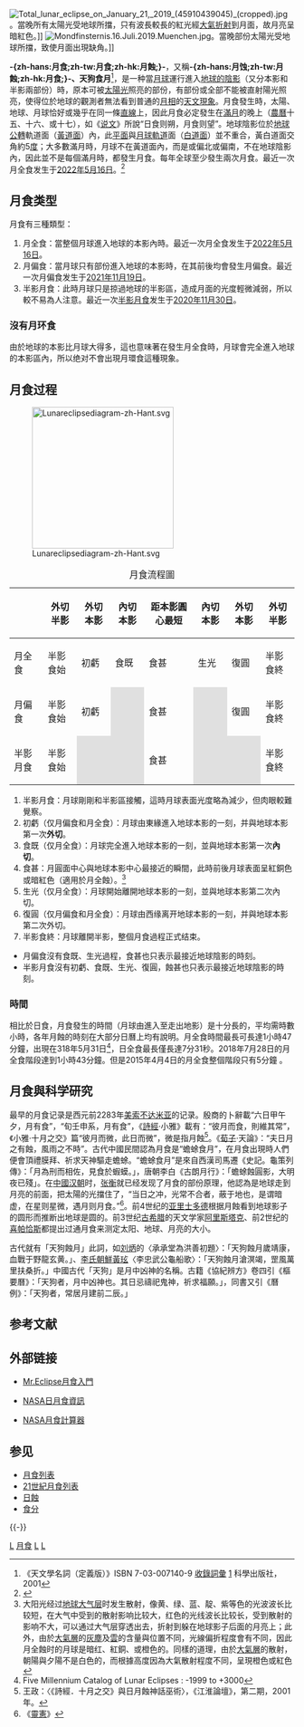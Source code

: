 {{noteTA
|T=zh-hans:月食;zh-tw:月食;zh-hk:月蝕;
|1=zh-hans:食;zh-tw:食;zh-hk:蝕;
}}
[[File:Total_lunar_eclipse_on_January_21,_2019_(45910439045)_(cropped).jpg|thumb]]。當晚所有太陽光受地球所擋，只有波長較長的紅光經[[大氣折射|大氣折射]]到月面，故月亮呈暗紅色。]]
[[File:Mondfinsternis.16.Juli.2019.Muenchen.jpg|thumb]]。當晚部份太陽光受地球所擋，致使月面出現缺角。]]

'''-{zh-hans:月食;zh-tw:月食;zh-hk:月蝕;}-'''，又稱'''-{zh-hans:月蚀;zh-tw:月蝕;zh-hk:月食;}-、天狗食月'''<ref>《天文學名詞（定義版）》ISBN 7-03-007140-9 [http://www.lamost.org/astrodict/dict_details.php?U=12236 收錄詞彙] {{Wayback|url=http://www.lamost.org/astrodict/dict_details.php?U=12236 |date=20210206064227 }}[http://shuyu.cnki.net/SearchResult.aspx?sItem=lunar%20eclipse&ids=] {{Wayback|url=http://shuyu.cnki.net/SearchResult.aspx?sItem=lunar%20eclipse&ids= |date=20200210103714 }} 科學出版社，2001</ref>，是一种當[[月球|月球]]運行進入[[地影|地球的陰影]]（又分本影和半影兩部份）時，原本可被[[太陽|太陽]][[光|光]]照亮的部份，有部份或全部不能被直射陽光照亮，使得位於地球的觀測者無法看到普通的[[月相|月相]]的[[天文現象|天文現象]]。月食發生時，太陽、地球、月球恰好或幾乎在同一條[[直線|直線]]上，因此月食必定發生在[[滿月|滿月]]的晚上（[[農曆|農曆]]十五、十六、或十七），如《[[说文|说文]]》所說“日食则朔，月食则望”。地球陰影位於[[地球公轉|地球公轉]]軌道面（[[黃道面|黃道面]]）內，此[[平面_(数学)|平面]]與[[月球軌道|月球軌道]]面（[[白道面|白道面]]）並不重合，黃白道面交角約5[[度|度]]；大多數滿月時，月球不在黃道面內，而是或偏北或偏南，不在地球陰影內，因此並不是每個滿月時，都發生月食。每年全球至少發生兩次月食。最近一次月全食发生于[[2022年5月16日月食|2022年5月16日]]。<ref>{{cite web|url=http://www.ettoday.net/news/20140414/345966.htm|title=500年只有3次！「連環四血月」將降臨　錯過再等18年|author=林玠汶、蔡信章|date=14 April 2014|publisher=ETtoday 東森新聞雲|access-date=2014-04-14|archive-date=2021-02-08|archive-url=https://web.archive.org/web/20210208050544/https://www.ettoday.net/news/20140414/345966.htm|dead-url=no}}</ref>

== 月食类型 ==
{{File2
|zh-hans=Geometry of a Lunar Eclipse.svg
|zh-hant=Geometry of a Lunar Eclipse.svg
|250px|thumb|left|地球遮挡了太阳的直射光线，导致月蝕出现。在[[本影|本影]]区，直射阳光全部被地球遮挡，无法照到月球上出现月全蝕；在[[半影|半影]]区，则仅有部分阳光被遮挡，出现月偏蝕或半影月蝕
}}
月食有三種類型：
#月全食：當整個月球進入地球的本影內時。最近一次月全食发生于[[2022年5月16日月食|2022年5月16日]]。
#月偏食：當月球只有部份進入地球的本影時，在其前後均會發生月偏食。最近一次月偏食发生于[[2021年11月19日月食|2021年11月19日]]。
#半影月食：此時月球只是掠過地球的半影區，造成月面的光度輕微減弱，所以較不易為人注意。最近一次[[半影月食|半影月食]]发生于[[2020年11月30日月食|2020年11月30日]]。

=== 沒有月环食 ===
由於地球的本影比月球大得多，這也意味著在發生月全食時，月球會完全進入地球的本影區內，所以绝对不會出現月環食這種現象。

== 月食过程 ==
[[File:Lunareclipsediagram-zh-Hant.svg|250px]]
{| class="wikitable" style="text-align: center"
|+ 月食流程圖
|-
! !! 外切半影 !! 外切本影 !! 內切本影 !! 距本影圓心最短 !! 內切本影 !! 外切本影 !! 外切半影
|-
! 月全食
| 半影食始 || 初虧 || 食既 || 食甚 || 生光 || 復圓 || 半影食終
|-
! 月偏食
| 半影食始 || 初虧
| style="background-color:#e0e0e0" |
| 食甚
| style="background-color:#e0e0e0" |
| 復圓 || 半影食終
|-
! 半影月食
| 半影食始
| style="background-color:#e0e0e0" |
| style="background-color:#e0e0e0" |
| 食甚
| style="background-color:#e0e0e0" |
| style="background-color:#e0e0e0" |
| 半影食終
|}
#半影月食：月球剛剛和半影區接觸，這時月球表面光度略為減少，但肉眼較難覺察。
#初虧（仅月偏食和月全食）：月球由東緣進入地球本影的一刻，并與地球本影第一次'''外切'''。
#食既（仅月全食）：月球完全進入地球本影的一刻，並與地球本影第一次'''內切'''。
#食甚：月圓面中心與地球本影中心最接近的瞬間，此時前後月球表面呈紅銅色或暗紅色（適用於月全蝕）。<ref>大阳光经过[[地球大气层|地球大气层]]时发生散射，像黄、绿、蓝、靛、紫等色的光波波长比较短，在大气中受到的散射影响比较大，红色的光线波长比较长，受到散射的影响不大，可以通过大气层穿透出去，折射到躲在地球影子后面的月亮上；此外，由於[[大氣層|大氣層]]的[[灰塵|灰塵]]及[[雲|雲]]的含量與位置不同，光線偏折程度會有不同，因此月全蝕时的月球是暗红、紅銅、或橙色的。同樣的道理，由於[[大氣層|大氣層]]的散射，朝陽與夕陽不是白色的，而根據高度因為大氣散射程度不同，呈現橙色或紅色</ref>
#生光（仅月全食）：月球開始離開地球本影的一刻，並與地球本影第二次內切。
#復圓（仅月偏食和月全食）：月球由西缘离开地球本影的一刻，并與地球本影第二次外切。
#半影食終：月球離開半影，整個月食過程正式结束。

*月偏食沒有食既、生光過程，食甚也只表示最接近地球陰影的時刻。
*半影月食沒有初虧、食既、生光、復圓，蝕甚也只表示最接近地球陰影的時刻。

=== 時間 ===
相比於日食，月食發生的時間（月球由進入至走出地影）是十分長的，平均需時數小時，各年月蝕的時刻在大部分日曆上均有說明。月全食時間最長可長達1小時47分鐘，出現在318年5月31日<ref> Five Millennium Catalog of Lunar Eclipses : -1999 to +3000</ref>，日全食最長僅長達7分31秒。2018年7月28日的月全食階段達到1小時43分鐘。但是2015年4月4日的月全食整個階段只有5分鐘 。

== 月食與科学研究 ==
最早的月食记录是西元前2283年[[美索不达米亚|美索不达米亚]]的记录。{{来源请求}}殷商的卜辭載“六日甲午夕，月有食”，“旬壬申系，月有食”，《[[詩經|詩經]]‧小雅》載有：“彼月而食，則維其常”，《小雅·十月之交》篇“彼月而微，此日而微”，微是指月蝕<ref>王政：〈《詩經．十月之交》與日月蝕神話巫術〉，《江淮論壇》，第二期，2001年。</ref>。《[[荀子|荀子]]‧天論》：“夫日月之有蝕，風雨之不時”。古代中國民間認為月食是“蟾蜍食月”，在月食出現時人們便會頂禮膜拜、祈求天神驅走蟾蜍。“蟾蜍食月”是來自西漢司馬遷《史記。龜策列傳》：「月為刑而相佐，見食於蝦蟆。」，唐朝李白《古朗月行》：「蟾蜍蝕圓影，大明夜已殘」。在[[中國|中國]][[汉朝|汉朝]]时，[[张衡|张衡]]就已经发现了月食的部份原理，他認為是地球走到月亮的前面，把太陽的光擋住了，“当日之冲，光常不合者，蔽于地也，是谓暗虚，在星则星微，遇月则月食。”<ref>《[[靈憲|靈憲]]》</ref>。前4世纪的[[亚里士多德|亚里士多德]]根据月蝕看到地球影子的圆形而推断出地球是圆的。前3世纪[[古希腊|古希腊]]的天文学家[[阿里斯塔克|阿里斯塔克]]、前2世纪的[[喜帕恰斯|喜帕恰斯]]都提出过通月食来测定太阳、地球、月亮的大小。

古代就有「天狗蝕月」此詞，如[[刘炳_(明朝)|刘炳]]的〈承承堂為洪善初題〉：「天狗蝕月歲靖康，血戰于野龍玄黄。」、[[李氏朝鮮|李氏朝鮮]][[黃玹|黃玹]]〈李忠武公龜船歌〉：「天狗蝕月滄溟竭，罡風萬里扶桑折。」中國古代「天狗」是月中凶神的名稱。古籍《協紀辨方》卷四引《樞要曆》：「天狗者，月中凶神也。其日忌禱祀鬼神，祈求福願。」，同書又引《曆例》：「天狗者，常居月建前二辰。」

== 参考文献 ==
<div class="references-small">
<references />
</div>

== 外部链接 ==
{{Commons category|Lunar eclipse}}
* {{en}}[http://www.mreclipse.com/Special/LEprimer.html Mr.Eclipse月食入門] {{Wayback|url=http://www.mreclipse.com/Special/LEprimer.html |date=20190610080430 }}
* {{en}}[http://eclipse.gsfc.nasa.gov/eclipse.html NASA日月食資訊] {{Wayback|url=http://eclipse.gsfc.nasa.gov/eclipse.html |date=20100429001425 }}
* {{en}}[http://eclipse.gsfc.nasa.gov/JLEX/JLEX-index.html NASA月食計算器] {{Wayback|url=http://eclipse.gsfc.nasa.gov/JLEX/JLEX-index.html |date=20210318000808 }}

== 参见 ==
{{Portal box|月球|太阳系|天文学}}
* [[月食列表|月食列表]]
* [[21世紀月食列表|21世紀月食列表]]
* [[日蝕|日蝕]]
* [[食分|食分]]

{{-}}
{{月食}}
{{月球}}

{{Authority control}}

[[Category:月球觀測|L]]
[[Category:月食|]]
[[Category:觀測天文學|L]]
[[Category:月球|L]]